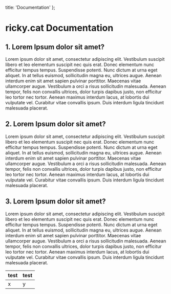 
  title: 'Documentation'
};

# ricky.cat Documentation

## 1. Lorem Ipsum dolor sit amet?

Lorem ipsum dolor sit amet, consectetur adipiscing elit. Vestibulum suscipit libero et leo elementum suscipit nec quis erat. Donec elementum nunc efficitur tempus tempus. Suspendisse potenti. Nunc dictum at urna eget aliquet. In at tellus euismod, sollicitudin magna eu, ultrices augue. Aenean interdum enim sit amet sapien pulvinar porttitor. Maecenas vitae ullamcorper augue. Vestibulum a orci a risus sollicitudin malesuada. Aenean tempor, felis non convallis ultrices, dolor turpis dapibus justo, non efficitur leo tortor nec tortor. Aenean maximus interdum lacus, at lobortis dui vulputate vel. Curabitur vitae convallis ipsum. Duis interdum ligula tincidunt malesuada placerat.

## 2. Lorem Ipsum dolor sit amet?

Lorem ipsum dolor sit amet, consectetur adipiscing elit. Vestibulum suscipit libero et leo elementum suscipit nec quis erat. Donec elementum nunc efficitur tempus tempus. Suspendisse potenti. Nunc dictum at urna eget aliquet. In at tellus euismod, sollicitudin magna eu, ultrices augue. Aenean interdum enim sit amet sapien pulvinar porttitor. Maecenas vitae ullamcorper augue. Vestibulum a orci a risus sollicitudin malesuada. Aenean tempor, felis non convallis ultrices, dolor turpis dapibus justo, non efficitur leo tortor nec tortor. Aenean maximus interdum lacus, at lobortis dui vulputate vel. Curabitur vitae convallis ipsum. Duis interdum ligula tincidunt malesuada placerat.

## 3. Lorem Ipsum dolor sit amet?

Lorem ipsum dolor sit amet, consectetur adipiscing elit. Vestibulum suscipit libero et leo elementum suscipit nec quis erat. Donec elementum nunc efficitur tempus tempus. Suspendisse potenti. Nunc dictum at urna eget aliquet. In at tellus euismod, sollicitudin magna eu, ultrices augue. Aenean interdum enim sit amet sapien pulvinar porttitor. Maecenas vitae ullamcorper augue. Vestibulum a orci a risus sollicitudin malesuada. Aenean tempor, felis non convallis ultrices, dolor turpis dapibus justo, non efficitur leo tortor nec tortor. Aenean maximus interdum lacus, at lobortis dui vulputate vel. Curabitur vitae convallis ipsum. Duis interdum ligula tincidunt malesuada placerat.

| test | test |
|------|------|
| x    | y    |

